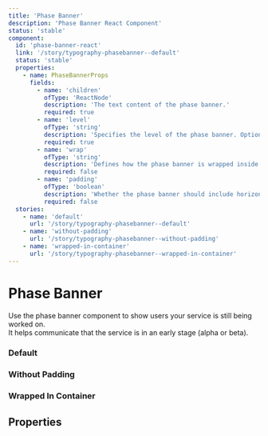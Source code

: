 ```yaml
---
title: 'Phase Banner'
description: 'Phase Banner React Component'
status: 'stable'
component:
  id: 'phase-banner-react'
  link: '/story/typography-phasebanner--default'
  status: 'stable'
  properties:
    - name: PhaseBannerProps
      fields:
        - name: 'children'
          ofType: 'ReactNode'
          description: 'The text content of the phase banner.'
          required: true
        - name: 'level'
          ofType: 'string'
          description: 'Specifies the level of the phase banner. Options: alpha or beta.'
          required: true
        - name: 'wrap'
          ofType: 'string'
          description: 'Defines how the phase banner is wrapped inside a container. Options: none, container, container-full-width.'
          required: false
        - name: 'padding'
          ofType: 'boolean'
          description: 'Whether the phase banner should include horizontal padding.'
          required: false
  stories:
    - name: 'default'
      url: '/story/typography-phasebanner--default'
    - name: 'without-padding'
      url: '/story/typography-phasebanner--without-padding'
    - name: 'wrapped-in-container'
      url: '/story/typography-phasebanner--wrapped-in-container'
---
```


# Phase Banner

Use the phase banner component to show users your service is still being worked on.  
It helps communicate that the service is in an early stage (alpha or beta).

<Section current="react">

### Default

<ComponentPreview>
  <StorybookFrame
    componentId="phase-banner-react"
    story="default"
    className="w-[340px]"
  />
</ComponentPreview>

### Without Padding

<ComponentPreview>
  <StorybookFrame
    componentId="phase-banner-react"
    story="without-padding"
    className="w-[340px]"
  />
</ComponentPreview>

### Wrapped In Container

<ComponentPreview>
  <StorybookFrame
    componentId="phase-banner-react"
    story="wrapped-in-container"
    className="w-[340px]"
  />
</ComponentPreview>

## Properties

<ComponentPropertiesTable componentId="phase-banner-react" />

</Section>
